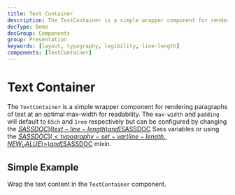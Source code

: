 ```yaml
---
title: Text Container
description: The TextContainer is a simple wrapper component for rendering paragraphs of text at an optimal max-width for readability.
docType: Demo
docGroup: Components
group: Presentation
keywords: [layout, typography, legibility, line-length]
components: [TextContainer]
---
```


# Text Container

The `TextContainer` is a simple wrapper component for rendering paragraphs of
text at an optimal max-width for readability. The `max-width` and `padding` will
default to `65ch` and `1rem` respectively but can be configured by changing the
[$SASSDOC](text-line-length) and [$SASSDOC](text-container-padding) Sass
variables or using the [$SASSDOC](<typography-set-var(line-length, NEW_VALUE)>)
and [$SASSDOC](<typography-set-var(text-container-padding, NEW_VALUE)>) mixin.

## Simple Example

Wrap the text content in the `TextContainer` component.

```demo source="./SimpleExample.tsx"

```
